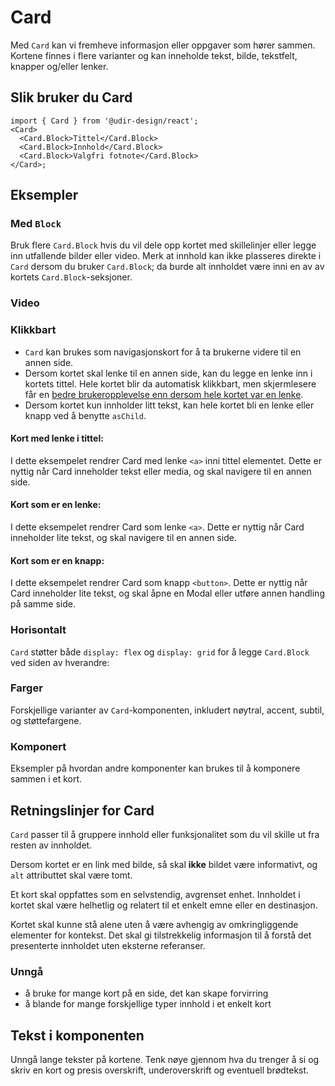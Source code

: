 
<Meta of={CardStories} />

# Card

Med `Card` kan vi fremheve informasjon eller oppgaver som hører sammen. Kortene finnes i flere varianter og kan inneholde tekst, bilde, tekstfelt, knapper og/eller lenker.

<Primary />
<Controls />

## Slik bruker du Card

```tsx
import { Card } from '@udir-design/react';
<Card>
  <Card.Block>Tittel</Card.Block>
  <Card.Block>Innhold</Card.Block>
  <Card.Block>Valgfri fotnote</Card.Block>
</Card>;
```

## Eksempler

### Med `Block`

Bruk flere `Card.Block` hvis du vil dele opp kortet med skillelinjer eller legge inn utfallende bilder eller video.
Merk at innhold kan ikke plasseres direkte i `Card` dersom du bruker `Card.Block`; da burde alt innholdet være inni en av av kortets `Card.Block`-seksjoner.

<Canvas of={CardStories.Media} />

### Video

<Canvas of={CardStories.Video} />

### Klikkbart

- `Card` kan brukes som navigasjonskort for å ta brukerne videre til en annen side.
- Dersom kortet skal lenke til en annen side, kan du legge en lenke inn i kortets tittel. Hele kortet blir da automatisk klikkbart, men skjermlesere får en [bedre brukeropplevelse enn dersom hele kortet var en lenke](https://adrianroselli.com/2020/02/block-links-cards-clickable-regions-etc.html).
- Dersom kortet kun innholder litt tekst, kan hele kortet bli en lenke eller knapp ved å benytte `asChild`.

#### Kort med lenke i tittel:

I dette eksempelet rendrer Card med lenke `<a>` inni tittel elementet. Dette er nyttig når Card inneholder tekst eller media, og skal navigere til en annen side.

<Canvas of={CardStories.WithLink} />

#### Kort som er en lenke:

I dette eksempelet rendrer Card som lenke `<a>`. Dette er nyttig når Card inneholder lite tekst, og skal navigere til en annen side.

<Canvas of={CardStories.AsLink} />

#### Kort som er en knapp:

I dette eksempelet rendrer Card som knapp `<button>`. Dette er nyttig når Card inneholder lite tekst, og skal åpne en Modal eller utføre annen handling på samme side.

<Canvas of={CardStories.AsButton} />

### Horisontalt

`Card` støtter både `display: flex` og `display: grid` for å legge `Card.Block` ved siden av hverandre:

<Canvas of={CardStories.AsGrid} />

### Farger

Forskjellige varianter av `Card`-komponenten, inkludert nøytral, accent, subtil, og støttefargene.

<Canvas of={CardStories.Variants} />

### Komponert

Eksempler på hvordan andre komponenter kan brukes til å komponere sammen i et kort.

<Canvas of={CardStories.Composed} />

## Retningslinjer for Card

`Card` passer til å gruppere innhold eller funksjonalitet som du vil skille ut fra
resten av innholdet.

Dersom kortet er en link med bilde, så skal **ikke** bildet være informativt, og `alt` attributtet skal være tomt.

Et kort skal oppfattes som en selvstendig, avgrenset enhet. Innholdet i kortet skal være helhetlig og relatert til et enkelt emne eller en destinasjon.

Kortet skal kunne stå alene uten å være avhengig av omkringliggende elementer for kontekst. Det skal gi tilstrekkelig informasjon til å forstå det presenterte innholdet uten eksterne referanser.

### Unngå

- å bruke for mange kort på en side, det kan skape forvirring
- å blande for mange forskjellige typer innhold i et enkelt kort

## Tekst i komponenten

Unngå lange tekster på kortene. Tenk nøye gjennom hva du trenger å si og skriv en kort og presis overskrift, underoverskrift og eventuell brødtekst.
